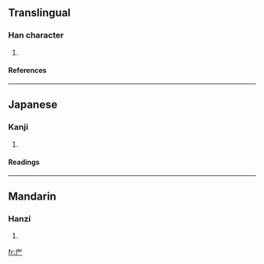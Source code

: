 ==Translingual==
===Han character===
{{Han char|rn=46|rad=山|as=02|sn=5|four=|canj=山一 (UM), X山一 (XUM)}}
# {{defn|Han|sort=山02}}
====References====
{{Han ref|kx=0307.110|dkj=07882|dj=0607.130|hdz=10760.060|uh=5C75|ud=23669}}
----
==Japanese==
===Kanji===
{{ja-kanji|grade=|rs=山02}}
# {{defn|Japanese}} 
====Readings====
{{ja-readings|on=[[がつ]] (gatsu), [[がち]] (gachi), [[げつ]] (getsu), [[げち]] (gechi)|kun=[[きしがたか]] (kishigataka), [[あおご]] (aogo)}}
----
==Mandarin==
===Hanzi===
{{cmn-hanzi|pin=[[xù]] (xu4), [[xuē]] (xue1), [[yǔ]] (yu3)|wg=hsü<sup>4</sup>, hsüeh<sup>1</sup>, yü<sup>3</sup>}}
# {{defn|Mandarin}}

[[fr:屵]]